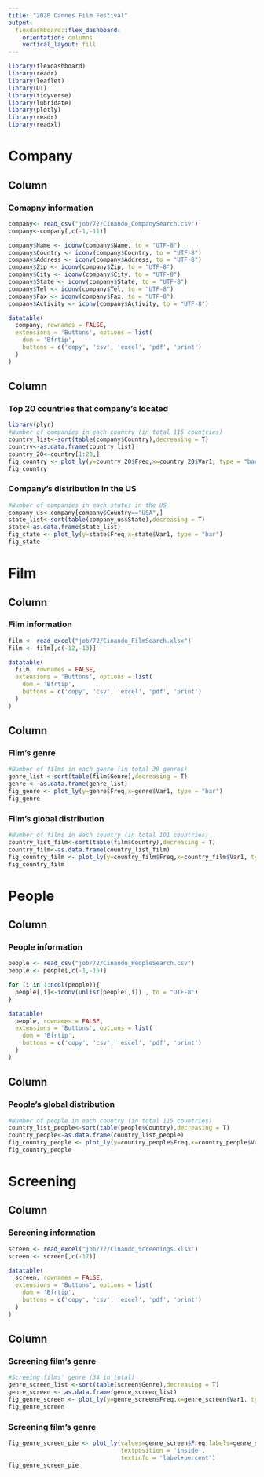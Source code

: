 ---
title: "2020 Cannes Film Festival"
output: 
  flexdashboard::flex_dashboard:
    orientation: columns
    vertical_layout: fill
---

```{r setup, include=FALSE}
library(flexdashboard)
library(readr)
library(leaflet)
library(DT)
library(tidyverse)
library(lubridate)
library(plotly)
library(readr)
library(readxl)
```

Company
====================
Column {data-width=650}
-----------------------------------------------------------------------

### Comapny information

```{r}
company<- read_csv("job/72/Cinando_CompanySearch.csv")
company<-company[,c(-1,-11)]

company$Name <- iconv(company$Name, to = "UTF-8")
company$Country <- iconv(company$Country, to = "UTF-8")
company$Address <- iconv(company$Address, to = "UTF-8")
company$Zip <- iconv(company$Zip, to = "UTF-8")
company$City <- iconv(company$City, to = "UTF-8")
company$State <- iconv(company$State, to = "UTF-8")
company$Tel <- iconv(company$Tel, to = "UTF-8")
company$Fax <- iconv(company$Fax, to = "UTF-8")
company$Activity <- iconv(company$Activity, to = "UTF-8")

datatable(
  company, rownames = FALSE,
  extensions = 'Buttons', options = list(
    dom = 'Bfrtip',
    buttons = c('copy', 'csv', 'excel', 'pdf', 'print')
  )
)
```


Column {data-width=350}
-----------------------------------------------------------------------

### Top 20 countries that company's located

```{r}
library(plyr)
#Number of companies in each country (in total 115 countries)
country_list<-sort(table(company$Country),decreasing = T)
country<-as.data.frame(country_list)
country_20<-country[1:20,]
fig_country <- plot_ly(y=country_20$Freq,x=country_20$Var1, type = "bar")
fig_country
```

### Company's distribution in the US

```{r}
#Number of companies in each states in the US
company_us<-company[company$Country=="USA",]
state_list<-sort(table(company_us$State),decreasing = T)
state<-as.data.frame(state_list)
fig_state <- plot_ly(y=state$Freq,x=state$Var1, type = "bar")
fig_state
```


Film
====================
Column {data-width=650}
-----------------------------------------------------------------------
### Film information

```{r}
film <- read_excel("job/72/Cinando_FilmSearch.xlsx")
film <- film[,c(-12,-13)]

datatable(
  film, rownames = FALSE,
  extensions = 'Buttons', options = list(
    dom = 'Bfrtip',
    buttons = c('copy', 'csv', 'excel', 'pdf', 'print')
  )
)
```

Column {data-width=350}
-----------------------------------------------------------------------

### Film's genre

```{r}
#Number of films in each genre (in total 39 genres)
genre_list <-sort(table(film$Genre),decreasing = T)
genre <- as.data.frame(genre_list)
fig_genre <- plot_ly(y=genre$Freq,x=genre$Var1, type = "bar")
fig_genre
```

### Film's global distribution

```{r}
#Number of films in each country (in total 101 countries)
country_list_film<-sort(table(film$Country),decreasing = T)
country_film<-as.data.frame(country_list_film)
fig_country_film <- plot_ly(y=country_film$Freq,x=country_film$Var1, type = "bar")
fig_country_film
```

People
====================
Column {data-width=650}
-----------------------------------------------------------------------

### People information

```{r}
people <- read_csv("job/72/Cinando_PeopleSearch.csv")
people <- people[,c(-1,-15)]

for (i in 1:ncol(people)){
  people[,i]<-iconv(unlist(people[,i]) , to = "UTF-8")
}

datatable(
  people, rownames = FALSE,
  extensions = 'Buttons', options = list(
    dom = 'Bfrtip',
    buttons = c('copy', 'csv', 'excel', 'pdf', 'print')
  )
)
```

Column {data-width=350}
-----------------------------------------------------------------------

### People's global distribution

```{r}
#Number of people in each country (in total 115 countries)
country_list_people<-sort(table(people$Country),decreasing = T)
country_people<-as.data.frame(country_list_people)
fig_country_people <- plot_ly(y=country_people$Freq,x=country_people$Var1, type = "bar")
fig_country_people
```


Screening
====================
Column {data-width=650}
-----------------------------------------------------------------------

### Screening information

```{r}
screen <- read_excel("job/72/Cinando_Screenings.xlsx")
screen <- screen[,c(-17)]

datatable(
  screen, rownames = FALSE,
  extensions = 'Buttons', options = list(
    dom = 'Bfrtip',
    buttons = c('copy', 'csv', 'excel', 'pdf', 'print')
  )
)
```

Column {data-width=350}
-----------------------------------------------------------------------

### Screening film's genre

```{r}
#Screeing films' genre (34 in total)
genre_screen_list <-sort(table(screen$Genre),decreasing = T)
genre_screen <- as.data.frame(genre_screen_list)
fig_genre_screen <- plot_ly(y=genre_screen$Freq,x=genre_screen$Var1, type = "bar")
fig_genre_screen
```


### Screening film's genre
```{r}
fig_genre_screen_pie <- plot_ly(values=genre_screen$Freq,labels=genre_screen$Var1, type = "pie",
                                textposition = 'inside',
                                textinfo = 'label+percent')
fig_genre_screen_pie
```
